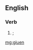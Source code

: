 {{also|giüen}}
==English==

===Verb===
{{head|en}}

# {{past participle of|giue|lang=en|nodot=1}}; {{obsolete spelling of|given|lang=en|nocap=1}}

[[mg:giuen]]